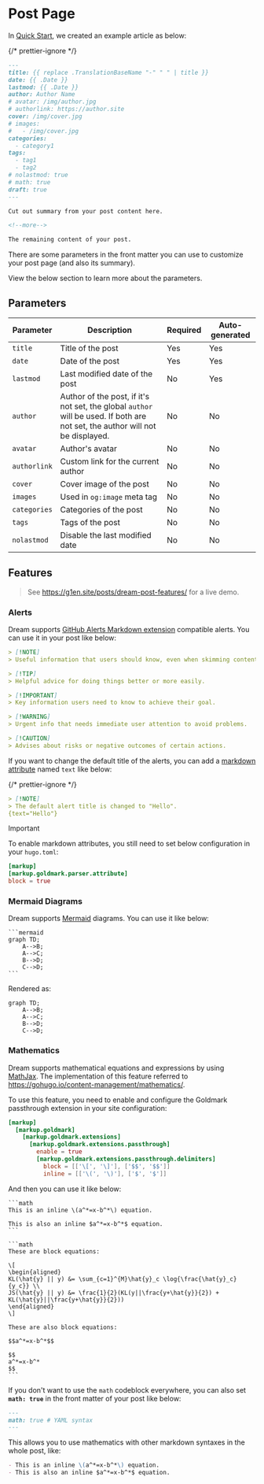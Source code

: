 # Post Page

In [Quick Start](/), we created an example article as below:

{/* prettier-ignore */}
```md
---
title: {{ replace .TranslationBaseName "-" " " | title }}
date: {{ .Date }}
lastmod: {{ .Date }}
author: Author Name
# avatar: /img/author.jpg
# authorlink: https://author.site
cover: /img/cover.jpg
# images:
#   - /img/cover.jpg
categories:
  - category1
tags:
  - tag1
  - tag2
# nolastmod: true
# math: true
draft: true
---

Cut out summary from your post content here.

<!--more-->

The remaining content of your post.
```

There are some parameters in the front matter you can use to customize your post page (and also its summary).

View the below section to learn more about the parameters.

## Parameters

| Parameter    | Description                                                                                                                   | Required | Auto-generated |
| ------------ | ----------------------------------------------------------------------------------------------------------------------------- | -------- | -------------- |
| `title`      | Title of the post                                                                                                             | Yes      | Yes            |
| `date`       | Date of the post                                                                                                              | Yes      | Yes            |
| `lastmod`    | Last modified date of the post                                                                                                | No       | Yes            |
| `author`     | Author of the post, if it's not set, the global `author` will be used. If both are not set, the author will not be displayed. | No       | No             |
| `avatar`     | Author's avatar                                                                                                               | No       | No             |
| `authorlink` | Custom link for the current author                                                                                            | No       | No             |
| `cover`      | Cover image of the post                                                                                                       | No       | No             |
| `images`     | Used in `og:image` meta tag                                                                                                   | No       | No             |
| `categories` | Categories of the post                                                                                                        | No       | No             |
| `tags`       | Tags of the post                                                                                                              | No       | No             |
| `nolastmod`  | Disable the last modified date                                                                                                | No       | No             |

## Features

> See https://g1en.site/posts/dream-post-features/ for a live demo.

### Alerts

Dream supports [GitHub Alerts Markdown extension](https://github.blog/changelog/2023-12-14-new-markdown-extension-alerts-provide-distinctive-styling-for-significant-content/) compatible alerts. You can use it in your post like below:

```md
> [!NOTE]
> Useful information that users should know, even when skimming content.

> [!TIP]
> Helpful advice for doing things better or more easily.

> [!IMPORTANT]
> Key information users need to know to achieve their goal.

> [!WARNING]
> Urgent info that needs immediate user attention to avoid problems.

> [!CAUTION]
> Advises about risks or negative outcomes of certain actions.
```

If you want to change the default title of the alerts, you can add a
[markdown attribute](https://gohugo.io/content-management/markdown-attributes/)
named `text` like below:

{/* prettier-ignore */}
```md
> [!NOTE]
> The default alert title is changed to "Hello".
{text="Hello"}
```

> [!IMPORTANT]
>
> To enable markdown attributes, you still need to set below configuration in your `hugo.toml`:
>
> ```toml
> [markup]
> [markup.goldmark.parser.attribute]
> block = true
> ```

### Mermaid Diagrams

Dream supports [Mermaid](https://mermaid.js.org/) diagrams. You can use it like below:

````mdx filename="Markdown"
```mermaid
graph TD;
    A-->B;
    A-->C;
    B-->D;
    C-->D;
```
````

Rendered as:

```mermaid
graph TD;
    A-->B;
    A-->C;
    B-->D;
    C-->D;
```

### Mathematics

Dream supports mathematical equations and expressions by using [MathJax](https://www.mathjax.org/).
The implementation of this feature referred to https://gohugo.io/content-management/mathematics/.

To use this feature, you need to enable and configure the Goldmark passthrough extension in your site configuration:

```toml
[markup]
  [markup.goldmark]
    [markup.goldmark.extensions]
      [markup.goldmark.extensions.passthrough]
        enable = true
        [markup.goldmark.extensions.passthrough.delimiters]
          block = [['\[', '\]'], ['$$', '$$']]
          inline = [['\(', '\)'], ['$', '$']]
```

And then you can use it like below:

````mdx filename="Markdown"
```math
This is an inline \(a^*=x-b^*\) equation.

This is also an inline $a^*=x-b^*$ equation.
```

```math
These are block equations:

\[
\begin{aligned}
KL(\hat{y} || y) &= \sum_{c=1}^{M}\hat{y}_c \log{\frac{\hat{y}_c}{y_c}} \\
JS(\hat{y} || y) &= \frac{1}{2}(KL(y||\frac{y+\hat{y}}{2}) + KL(\hat{y}||\frac{y+\hat{y}}{2}))
\end{aligned}
\]

These are also block equations:

$$a^*=x-b^*$$

$$
a^*=x-b^*
$$
```
````

If you don't want to use the `math` codeblock everywhere, you can also set **`math: true`** in the front matter of your post like below:

```md
---
math: true # YAML syntax
---
```

This allows you to use mathematics with other markdown syntaxes in the whole post, like:

```md
- This is an inline \(a^*=x-b^*\) equation.
- This is also an inline $a^*=x-b^*$ equation.
```
